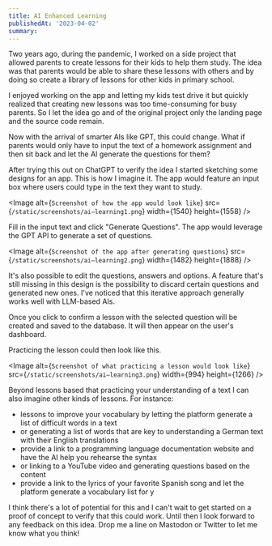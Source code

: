 ```yaml
---
title: AI Enhanced Learning
publishedAt: '2023-04-02'
summary:
---
```


Two years ago, during the pandemic, I worked on a side project that allowed parents to create lessons for their kids to help them study. The idea was that parents would be able to share these lessons with others and by doing so create a library of lessons for other kids in primary school.

I enjoyed working on the app and letting my kids test drive it but quickly realized that creating new lessons was too time-consuming for busy parents. So I let the idea go and of the original project only the landing page and the source code remain.

Now with the arrival of smarter AIs like GPT, this could change. What if parents would only have to input the text of a homework assignment and then sit back and let the AI generate the questions for them?

After trying this out on ChatGPT to verify the idea I started sketching some designs for an app. This is how I imagine it. The app would feature an input box where users could type in the text they want to study.

<Image
  alt={`Screenshot of how the app would look like`}
  src={`/static/screenshots/ai–learning1.png`}
  width={1540}
  height={1558}
/>

Fill in the input text and click "Generate Questions". The app would leverage the GPT API to generate a set of questions.

<Image
  alt={`Screenshot of the app after generating questions`}
  src={`/static/screenshots/ai–learning2.png`}
  width={1482}
  height={1888}
/>

It's also possible to edit the questions, answers and options. A feature that's still missing in this design is the possibility to discard certain questions and generated new ones. I've noticed that this iterative approach generally works well with LLM-based AIs.

Once you click to confirm a lesson with the selected question will be created and saved to the database. It will then appear on the user's dashboard.

Practicing the lesson could then look like this.

<Image
  alt={`Screenshot of what practicing a lesson would look like`}
  src={`/static/screenshots/ai–learning3.png`}
  width={994}
  height={1266}
/>

Beyond lessons based that practicing your understanding of a text I can also imagine other kinds of lessons. For instance:

- lessons to improve your vocabulary by letting the platform generate a list of difficult words in a text
- or generating a list of words that are key to understanding a German text with their English translations
- provide a link to a programming language documentation website and have the AI help you rehearse the syntax
- or linking to a YouTube video and generating questions based on the content
- provide a link to the lyrics of your favorite Spanish song and let the platform generate a vocabulary list for y

I think there's a lot of potential for this and I can't wait to get started on a proof of concept to verify that this could work. Until then I look forward to any feedback on this idea. Drop me a line on Mastodon or Twitter to let me know what you think!
